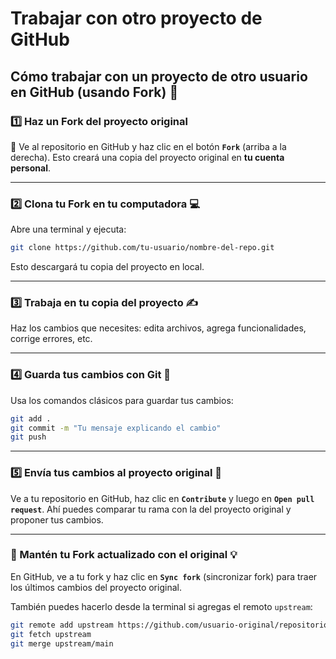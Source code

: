 # Trabajar con otro proyecto de GitHub

## Cómo trabajar con un proyecto de otro usuario en GitHub (usando Fork) 🚀

### 1️⃣ Haz un **Fork** del proyecto original

🔗 Ve al repositorio en GitHub y haz clic en el botón **`Fork`** (arriba a la derecha).
Esto creará una copia del proyecto original en **tu cuenta personal**.

---

### 2️⃣ Clona tu Fork en tu computadora 💻

Abre una terminal y ejecuta:

```bash
git clone https://github.com/tu-usuario/nombre-del-repo.git
```

Esto descargará tu copia del proyecto en local.

---

### 3️⃣ Trabaja en tu copia del proyecto ✍️

Haz los cambios que necesites: edita archivos, agrega funcionalidades, corrige errores, etc.

---

### 4️⃣ Guarda tus cambios con Git 💾

Usa los comandos clásicos para guardar tus cambios:

```bash
git add .
git commit -m "Tu mensaje explicando el cambio"
git push
```

---

### 5️⃣ Envía tus cambios al proyecto original 🚀

Ve a tu repositorio en GitHub, haz clic en **`Contribute`** y luego en **`Open pull request`**.
Ahí puedes comparar tu rama con la del proyecto original y proponer tus cambios.

---

### 🔄 Mantén tu Fork actualizado con el original 💡

En GitHub, ve a tu fork y haz clic en **`Sync fork`** (sincronizar fork) para traer los últimos cambios del proyecto original.

También puedes hacerlo desde la terminal si agregas el remoto `upstream`:

```bash
git remote add upstream https://github.com/usuario-original/repositorio.git
git fetch upstream
git merge upstream/main
```

